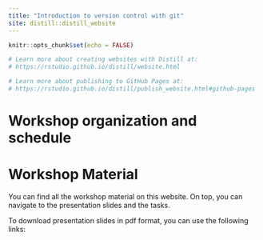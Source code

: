 ```yaml
---
title: "Introduction to version control with git"
site: distill::distill_website
---
```


```r
knitr::opts_chunk$set(echo = FALSE)

# Learn more about creating websites with Distill at:
# https://rstudio.github.io/distill/website.html

# Learn more about publishing to GitHub Pages at:
# https://rstudio.github.io/distill/publish_website.html#github-pages

```

# Workshop organization and schedule

# Workshop Material

You can find all the workshop material on this website.
On top, you can navigate to the presentation slides and the tasks.

To download presentation slides in pdf format, you can use the following links:

<!-- - <a href="./slides/01_01_RStudio.pdf" download> 01 - Introduction RStudio</a> -->